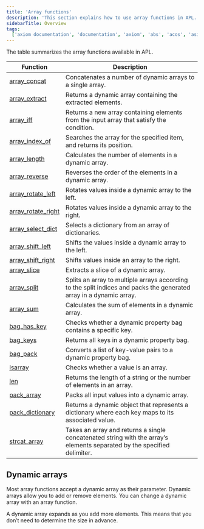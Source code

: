 ```yaml
---
title: 'Array functions'
description: 'This section explains how to use array functions in APL.'
sidebarTitle: Overview
tags:
  ['axiom documentation', 'documentation', 'axiom', 'abs', 'acos', 'asin', 'atan', 'cos', 'exp2', 'gamma', 'log2', 'log10', 'pi', 'radians']
---
```


The table summarizes the array functions available in APL.

| Function                             | Description                                                                                                     |
| --------------------------------------------- | ------------------------------------------------------------------------------------------------------------------- |
| [array_concat](/apl/scalar-functions/array-functions/array-concat)           | Concatenates a number of dynamic arrays to a single array.                                                          |
| [array_extract](/apl/scalar-functions/array-functions/array-extract)           | Returns a dynamic array containing the extracted elements.   |
| [array_iff](/apl/scalar-functions/array-functions/array-iff)                 | Returns a new array containing elements from the input array that satisfy the condition.                            |
| [array_index_of](/apl/scalar-functions/array-functions/array-index-of)       | Searches the array for the specified item, and returns its position.                                                |
| [array_length](/apl/scalar-functions/array-functions/array-length)           | Calculates the number of elements in a dynamic array.                                                               |
| [array_reverse](/apl/scalar-functions/array-functions/array-reverse)         | Reverses the order of the elements in a dynamic array.                                                              |
| [array_rotate_left](/apl/scalar-functions/array-functions/array-rotate-left)   | Rotates values inside a dynamic array to the left.                                                                |
| [array_rotate_right](/apl/scalar-functions/array-functions/array-rotate-right) | Rotates values inside a dynamic array to the right.                                                               |
| [array_select_dict](/apl/scalar-functions/array-functions/array-select-dict) | Selects a dictionary from an array of dictionaries.                                                                 |
| [array_shift_left](/apl/scalar-functions/array-functions/array-shift-left)   | Shifts the values inside a dynamic array to the left.                                                             |
| [array_shift_right](/apl/scalar-functions/array-functions/array-shift-right) | Shifts values inside an array to the right.                                                                         |
| [array_slice](/apl/scalar-functions/array-functions/array-slice)             | Extracts a slice of a dynamic array.                                                                                |
| [array_split](/apl/scalar-functions/array-functions/array-split)             | Splits an array to multiple arrays according to the split indices and packs the generated array in a dynamic array. |
| [array_sum](/apl/scalar-functions/array-functions/array-sum)                 | Calculates the sum of elements in a dynamic array.                                                                  |
| [bag_has_key](/apl/scalar-functions/array-functions/bag-has-key)                 | Checks whether a dynamic property bag contains a specific key.                                                                  |
| [bag_keys](/apl/scalar-functions/array-functions/bag-keys)                 | Returns all keys in a dynamic property bag.                                                                  |
| [bag_pack](/apl/scalar-functions/array-functions/bag-pack)                 | Converts a list of key-value pairs to a dynamic property bag.                                                                  |
| [isarray](/apl/scalar-functions/array-functions/isarray)                     | Checks whether a value is an array.                                                                                 |
| [len](/apl/scalar-functions/array-functions/len)                     | Returns the length of a string or the number of elements in an array.    |
| [pack_array](/apl/scalar-functions/array-functions/pack-array)               | Packs all input values into a dynamic array.                                                                        |
| [pack_dictionary](/apl/scalar-functions/array-functions/pack-dictionary)               | Returns a dynamic object that represents a dictionary where each key maps to its associated value.             |
| [strcat_array](/apl/scalar-functions/array-functions/strcat-array)               | Takes an array and returns a single concatenated string with the array’s elements separated by the specified delimiter. |

## Dynamic arrays

Most array functions accept a dynamic array as their parameter. Dynamic arrays allow you to add or remove elements. You can change a dynamic array with an array function.

A dynamic array expands as you add more elements. This means that you don’t need to determine the size in advance.
